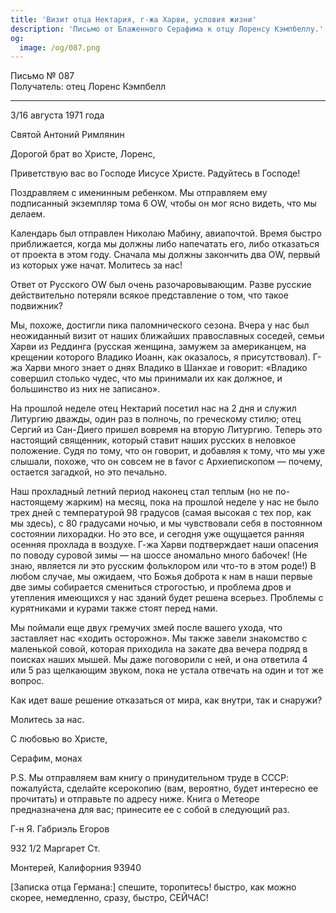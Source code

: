 ```yaml
---
title: 'Визит отца Нектария, г-жа Харви, условия жизни'
description: 'Письмо от Блаженного Серафима к отцу Лоренсу Кэмпбеллу.'
og:
  image: /og/087.png
---
```


<div style={{textAlign:'right', fontFamily:'monospace'}}>Письмо № 087</div>
<div style={{textAlign:'left', fontFamily:'monospace'}}>Получатель: отец Лоренс Кэмпбелл</div>

---

3/16 августа 1971 года

Святой Антоний Римлянин

Дорогой брат во Христе, Лоренс,

Приветствую вас во Господе Иисусе Христе. Радуйтесь в Господе!

Поздравляем с именинным ребенком. Мы отправляем ему подписанный экземпляр тома 6 OW, чтобы он мог ясно видеть, что мы делаем.

Календарь был отправлен Николаю Мабину, авиапочтой. Время быстро приближается, когда мы должны либо напечатать его, либо отказаться от проекта в этом году. Сначала мы должны закончить два OW, первый из которых уже начат. Молитесь за нас!

Ответ от Русского OW был очень разочаровывающим. Разве русские действительно потеряли всякое представление о том, что такое подвижник?

Мы, похоже, достигли пика паломнического сезона. Вчера у нас был неожиданный визит от наших ближайших православных соседей, семьи Харви из Реддинга (русская женщина, замужем за американцем, на крещении которого Владико Иоанн, как оказалось, я присутствовал). Г-жа Харви много знает о днях Владико в Шанхае и говорит: «Владико совершил столько чудес, что мы принимали их как должное, и большинство из них не записано».

На прошлой неделе отец Нектарий посетил нас на 2 дня и служил Литургию дважды, один раз в полночь, по греческому стилю; отец Сергий из Сан-Диего пришел вовремя на вторую Литургию. Теперь это настоящий священник, который ставит наших русских в неловкое положение. Судя по тому, что он говорит, и добавляя к тому, что мы уже слышали, похоже, что он совсем не в favor с Архиепископом — почему, остается загадкой, но это печально.

Наш прохладный летний период наконец стал теплым (но не по-настоящему жарким) на месяц, пока на прошлой неделе у нас не было трех дней с температурой 98 градусов (самая высокая с тех пор, как мы здесь), с 80 градусами ночью, и мы чувствовали себя в постоянном состоянии лихорадки. Но это все, и сегодня уже ощущается ранняя осенняя прохлада в воздухе. Г-жа Харви подтверждает наши опасения по поводу суровой зимы — на шоссе аномально много бабочек! (Не знаю, является ли это русским фольклором или что-то в этом роде!) В любом случае, мы ожидаем, что Божья доброта к нам в наши первые две зимы собирается смениться строгостью, и проблема дров и утепления имеющихся у нас зданий будет решена всерьез. Проблемы с курятниками и курами также стоят перед нами.

Мы поймали еще двух гремучих змей после вашего ухода, что заставляет нас «ходить осторожно». Мы также завели знакомство с маленькой совой, которая приходила на закате два вечера подряд в поисках наших мышей. Мы даже поговорили с ней, и она ответила 4 или 5 раз щелкающим звуком, пока не устала отвечать на один и тот же вопрос.

Как идет ваше решение отказаться от мира, как внутри, так и снаружи?

Молитесь за нас.

С любовью во Христе,

Серафим, монах

P.S. Мы отправляем вам книгу о принудительном труде в СССР: пожалуйста, сделайте ксерокопию (вам, вероятно, будет интересно ее прочитать) и отправьте по адресу ниже. Книга о Метеоре предназначена для вас; принесите ее с собой в следующий раз.

Г-н Я. Габриэль Егоров

932 1/2 Маргарет Ст.

Монтерей, Калифорния 93940

[Записка отца Германа:] спешите, торопитесь! быстро, как можно скорее, немедленно, сразу, быстро, СЕЙЧАС!
